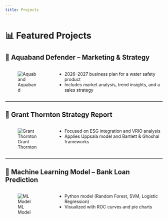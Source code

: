 ```yaml
---
title: Projects
---
```


# 📊 Featured Projects

## 🛟 Aquaband Defender – Marketing & Strategy

:::{.columns}
::: {.column width="30%"}
![Aquaband](images/projects/Aquaband.jpg)
:::
::: {.column width="70%"}
- 2026–2027 business plan for a water safety product  
- Includes market analysis, trend insights, and a sales strategy  
:::
:::

---

## 🧭 Grant Thornton Strategy Report

:::{.columns}
::: {.column width="30%"}
![Grant Thornton](images/projects/GT.jpg)
:::
::: {.column width="70%"}
- Focused on ESG integration and VRIO analysis  
- Applies Uppsala model and Bartlett & Ghoshal frameworks  
:::
:::

---

## 🤖 Machine Learning Model – Bank Loan Prediction

:::{.columns}
::: {.column width="30%"}
![ML Model](images/projects/bank-loan.jpg)
:::
::: {.column width="70%"}
- Python model (Random Forest, SVM, Logistic Regression)  
- Visualized with ROC curves and pie charts  
:::
:::
